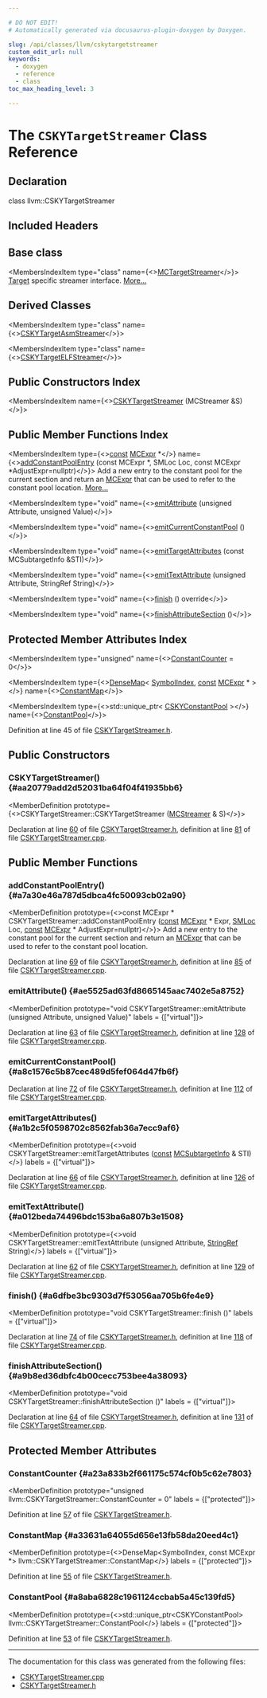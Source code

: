 ```yaml
---

# DO NOT EDIT!
# Automatically generated via docusaurus-plugin-doxygen by Doxygen.

slug: /api/classes/llvm/cskytargetstreamer
custom_edit_url: null
keywords:
  - doxygen
  - reference
  - class
toc_max_heading_level: 3

---
```





# The `CSKYTargetStreamer` Class Reference

<DoxygenPage pluginConfig={pluginConfig}>



## Declaration

<CodeBlock>class llvm::CSKYTargetStreamer</CodeBlock>

## Included Headers

<IncludesList>
<IncludesListItem
  filePath="Target/CSKY/MCTargetDesc/CSKYTargetStreamer.h"
  permalink="/docs/api/files/lib/lib/target/lib/target/csky/lib/target/csky/mctargetdesc/cskytargetstreamer-h"
  isLocal="true" />
</IncludesList>

## Base class

<MembersIndex>

<MembersIndexItem
  type="class"
  name={<><a href="/docs/api/classes/llvm/mctargetstreamer">MCTargetStreamer</a></>}>
<a href="/docs/api/classes/llvm/target">Target</a> specific streamer interface. <a href="/docs/api/classes/llvm/mctargetstreamer/#details">More...</a>
</MembersIndexItem>

</MembersIndex>

## Derived Classes

<MembersIndex>

<MembersIndexItem
  type="class"
  name={<><a href="/docs/api/classes/llvm/cskytargetasmstreamer">CSKYTargetAsmStreamer</a></>}>
</MembersIndexItem>

<MembersIndexItem
  type="class"
  name={<><a href="/docs/api/classes/llvm/cskytargetelfstreamer">CSKYTargetELFStreamer</a></>}>
</MembersIndexItem>

</MembersIndex>

## Public Constructors Index

<MembersIndex>

<MembersIndexItem
  name={<><a href="#aa20779add2d52031ba64f04f41935bb6">CSKYTargetStreamer</a> (MCStreamer &amp;S)</>}>
</MembersIndexItem>

</MembersIndex>

## Public Member Functions Index

<MembersIndex>

<MembersIndexItem
  type={<><a href="/docs/api/files/lib/lib/target/lib/target/aarch64/aarch64promoteconstant-cpp/#a90f8350fecae261c25be85d38b451bff">const</a> <a href="/docs/api/classes/llvm/mcexpr">MCExpr</a> &#42;</>}
  name={<><a href="#a7a30e46a787d5dbca4fc50093cb02a90">addConstantPoolEntry</a> (const MCExpr &#42;, SMLoc Loc, const MCExpr &#42;AdjustExpr=nullptr)</>}>
Add a new entry to the constant pool for the current section and return an <a href="/docs/api/classes/llvm/mcexpr">MCExpr</a> that can be used to refer to the constant pool location. <a href="#a7a30e46a787d5dbca4fc50093cb02a90">More...</a>
</MembersIndexItem>

<MembersIndexItem
  type="void"
  name={<><a href="#ae5525ad63fd8665145aac7402e5a8752">emitAttribute</a> (unsigned Attribute, unsigned Value)</>}>
</MembersIndexItem>

<MembersIndexItem
  type="void"
  name={<><a href="#a8c1576c5b87cec489d5fef064d47fb6f">emitCurrentConstantPool</a> ()</>}>
</MembersIndexItem>

<MembersIndexItem
  type="void"
  name={<><a href="#a1b2c5f0598702c8562fab36a7ecc9af6">emitTargetAttributes</a> (const MCSubtargetInfo &amp;STI)</>}>
</MembersIndexItem>

<MembersIndexItem
  type="void"
  name={<><a href="#a012beda74496bdc153ba6a807b3e1508">emitTextAttribute</a> (unsigned Attribute, StringRef String)</>}>
</MembersIndexItem>

<MembersIndexItem
  type="void"
  name={<><a href="#a6dfbe3bc9303d7f53056aa705b6fe4e9">finish</a> () override</>}>
</MembersIndexItem>

<MembersIndexItem
  type="void"
  name={<><a href="#a9b8ed36dbfc4b00cecc753bee4a38093">finishAttributeSection</a> ()</>}>
</MembersIndexItem>

</MembersIndex>

## Protected Member Attributes Index

<MembersIndex>

<MembersIndexItem
  type="unsigned"
  name={<><a href="#a23a833b2f661175c574cf0b5c62e7803">ConstantCounter</a> = 0</>}>
</MembersIndexItem>

<MembersIndexItem
  type={<><a href="/docs/api/classes/llvm/densemap">DenseMap</a>&lt; <a href="/docs/api/structs/llvm/cskytargetstreamer/symbolindex">SymbolIndex</a>, <a href="/docs/api/files/lib/lib/target/lib/target/aarch64/aarch64promoteconstant-cpp/#a90f8350fecae261c25be85d38b451bff">const</a> <a href="/docs/api/classes/llvm/mcexpr">MCExpr</a> &#42; &gt;</>}
  name={<><a href="#a33631a64055d656e13fb58da20eed4c1">ConstantMap</a></>}>
</MembersIndexItem>

<MembersIndexItem
  type={<>std::unique&#95;ptr&lt; <a href="/docs/api/classes/llvm/cskyconstantpool">CSKYConstantPool</a> &gt;</>}
  name={<><a href="#a8aba6828c1961124ccbab5a45c139fd5">ConstantPool</a></>}>
</MembersIndexItem>

</MembersIndex>


Definition at line 45 of file <a href="/docs/api/files/lib/lib/target/lib/target/csky/lib/target/csky/mctargetdesc/cskytargetstreamer-h">CSKYTargetStreamer.h</a>.

<SectionDefinition>

## Public Constructors

### CSKYTargetStreamer() {#aa20779add2d52031ba64f04f41935bb6}

<MemberDefinition
  prototype={<>CSKYTargetStreamer::CSKYTargetStreamer (<a href="/docs/api/classes/llvm/mcstreamer">MCStreamer</a> &amp; S)</>}>

Declaration at line <a href="/docs/api/files/lib/lib/target/lib/target/csky/lib/target/csky/mctargetdesc/cskytargetstreamer-h/#l00060">60</a> of file <a href="/docs/api/files/lib/lib/target/lib/target/csky/lib/target/csky/mctargetdesc/cskytargetstreamer-h">CSKYTargetStreamer.h</a>, definition at line <a href="/docs/api/files/lib/lib/target/lib/target/csky/lib/target/csky/mctargetdesc/cskytargetstreamer-cpp/#l00081">81</a> of file <a href="/docs/api/files/lib/lib/target/lib/target/csky/lib/target/csky/mctargetdesc/cskytargetstreamer-cpp">CSKYTargetStreamer.cpp</a>.
</MemberDefinition>

</SectionDefinition>

<SectionDefinition>

## Public Member Functions

### addConstantPoolEntry() {#a7a30e46a787d5dbca4fc50093cb02a90}

<MemberDefinition
  prototype={<>const MCExpr &#42; CSKYTargetStreamer::addConstantPoolEntry (<a href="/docs/api/files/lib/lib/target/lib/target/aarch64/aarch64promoteconstant-cpp/#a90f8350fecae261c25be85d38b451bff">const</a> <a href="/docs/api/classes/llvm/mcexpr">MCExpr</a> &#42; Expr, <a href="/docs/api/classes/llvm/smloc">SMLoc</a> Loc, <a href="/docs/api/files/lib/lib/target/lib/target/aarch64/aarch64promoteconstant-cpp/#a90f8350fecae261c25be85d38b451bff">const</a> <a href="/docs/api/classes/llvm/mcexpr">MCExpr</a> &#42; AdjustExpr=nullptr)</>}>
Add a new entry to the constant pool for the current section and return an <a href="/docs/api/classes/llvm/mcexpr">MCExpr</a> that can be used to refer to the constant pool location.

Declaration at line <a href="/docs/api/files/lib/lib/target/lib/target/csky/lib/target/csky/mctargetdesc/cskytargetstreamer-h/#l00069">69</a> of file <a href="/docs/api/files/lib/lib/target/lib/target/csky/lib/target/csky/mctargetdesc/cskytargetstreamer-h">CSKYTargetStreamer.h</a>, definition at line <a href="/docs/api/files/lib/lib/target/lib/target/csky/lib/target/csky/mctargetdesc/cskytargetstreamer-cpp/#l00085">85</a> of file <a href="/docs/api/files/lib/lib/target/lib/target/csky/lib/target/csky/mctargetdesc/cskytargetstreamer-cpp">CSKYTargetStreamer.cpp</a>.
</MemberDefinition>

### emitAttribute() {#ae5525ad63fd8665145aac7402e5a8752}

<MemberDefinition
  prototype="void CSKYTargetStreamer::emitAttribute (unsigned Attribute, unsigned Value)"
  labels = {["virtual"]}>

Declaration at line <a href="/docs/api/files/lib/lib/target/lib/target/csky/lib/target/csky/mctargetdesc/cskytargetstreamer-h/#l00063">63</a> of file <a href="/docs/api/files/lib/lib/target/lib/target/csky/lib/target/csky/mctargetdesc/cskytargetstreamer-h">CSKYTargetStreamer.h</a>, definition at line <a href="/docs/api/files/lib/lib/target/lib/target/csky/lib/target/csky/mctargetdesc/cskytargetstreamer-cpp/#l00128">128</a> of file <a href="/docs/api/files/lib/lib/target/lib/target/csky/lib/target/csky/mctargetdesc/cskytargetstreamer-cpp">CSKYTargetStreamer.cpp</a>.
</MemberDefinition>

### emitCurrentConstantPool() {#a8c1576c5b87cec489d5fef064d47fb6f}

<MemberDefinition
  prototype="void CSKYTargetStreamer::emitCurrentConstantPool ()">

Declaration at line <a href="/docs/api/files/lib/lib/target/lib/target/csky/lib/target/csky/mctargetdesc/cskytargetstreamer-h/#l00072">72</a> of file <a href="/docs/api/files/lib/lib/target/lib/target/csky/lib/target/csky/mctargetdesc/cskytargetstreamer-h">CSKYTargetStreamer.h</a>, definition at line <a href="/docs/api/files/lib/lib/target/lib/target/csky/lib/target/csky/mctargetdesc/cskytargetstreamer-cpp/#l00112">112</a> of file <a href="/docs/api/files/lib/lib/target/lib/target/csky/lib/target/csky/mctargetdesc/cskytargetstreamer-cpp">CSKYTargetStreamer.cpp</a>.
</MemberDefinition>

### emitTargetAttributes() {#a1b2c5f0598702c8562fab36a7ecc9af6}

<MemberDefinition
  prototype={<>void CSKYTargetStreamer::emitTargetAttributes (<a href="/docs/api/files/lib/lib/target/lib/target/aarch64/aarch64promoteconstant-cpp/#a90f8350fecae261c25be85d38b451bff">const</a> <a href="/docs/api/classes/llvm/mcsubtargetinfo">MCSubtargetInfo</a> &amp; STI)</>}
  labels = {["virtual"]}>

Declaration at line <a href="/docs/api/files/lib/lib/target/lib/target/csky/lib/target/csky/mctargetdesc/cskytargetstreamer-h/#l00066">66</a> of file <a href="/docs/api/files/lib/lib/target/lib/target/csky/lib/target/csky/mctargetdesc/cskytargetstreamer-h">CSKYTargetStreamer.h</a>, definition at line <a href="/docs/api/files/lib/lib/target/lib/target/csky/lib/target/csky/mctargetdesc/cskytargetstreamer-cpp/#l00126">126</a> of file <a href="/docs/api/files/lib/lib/target/lib/target/csky/lib/target/csky/mctargetdesc/cskytargetstreamer-cpp">CSKYTargetStreamer.cpp</a>.
</MemberDefinition>

### emitTextAttribute() {#a012beda74496bdc153ba6a807b3e1508}

<MemberDefinition
  prototype={<>void CSKYTargetStreamer::emitTextAttribute (unsigned Attribute, <a href="/docs/api/classes/llvm/stringref">StringRef</a> String)</>}
  labels = {["virtual"]}>

Declaration at line <a href="/docs/api/files/lib/lib/target/lib/target/csky/lib/target/csky/mctargetdesc/cskytargetstreamer-h/#l00062">62</a> of file <a href="/docs/api/files/lib/lib/target/lib/target/csky/lib/target/csky/mctargetdesc/cskytargetstreamer-h">CSKYTargetStreamer.h</a>, definition at line <a href="/docs/api/files/lib/lib/target/lib/target/csky/lib/target/csky/mctargetdesc/cskytargetstreamer-cpp/#l00129">129</a> of file <a href="/docs/api/files/lib/lib/target/lib/target/csky/lib/target/csky/mctargetdesc/cskytargetstreamer-cpp">CSKYTargetStreamer.cpp</a>.
</MemberDefinition>

### finish() {#a6dfbe3bc9303d7f53056aa705b6fe4e9}

<MemberDefinition
  prototype="void CSKYTargetStreamer::finish ()"
  labels = {["virtual"]}>

Declaration at line <a href="/docs/api/files/lib/lib/target/lib/target/csky/lib/target/csky/mctargetdesc/cskytargetstreamer-h/#l00074">74</a> of file <a href="/docs/api/files/lib/lib/target/lib/target/csky/lib/target/csky/mctargetdesc/cskytargetstreamer-h">CSKYTargetStreamer.h</a>, definition at line <a href="/docs/api/files/lib/lib/target/lib/target/csky/lib/target/csky/mctargetdesc/cskytargetstreamer-cpp/#l00118">118</a> of file <a href="/docs/api/files/lib/lib/target/lib/target/csky/lib/target/csky/mctargetdesc/cskytargetstreamer-cpp">CSKYTargetStreamer.cpp</a>.
</MemberDefinition>

### finishAttributeSection() {#a9b8ed36dbfc4b00cecc753bee4a38093}

<MemberDefinition
  prototype="void CSKYTargetStreamer::finishAttributeSection ()"
  labels = {["virtual"]}>

Declaration at line <a href="/docs/api/files/lib/lib/target/lib/target/csky/lib/target/csky/mctargetdesc/cskytargetstreamer-h/#l00064">64</a> of file <a href="/docs/api/files/lib/lib/target/lib/target/csky/lib/target/csky/mctargetdesc/cskytargetstreamer-h">CSKYTargetStreamer.h</a>, definition at line <a href="/docs/api/files/lib/lib/target/lib/target/csky/lib/target/csky/mctargetdesc/cskytargetstreamer-cpp/#l00131">131</a> of file <a href="/docs/api/files/lib/lib/target/lib/target/csky/lib/target/csky/mctargetdesc/cskytargetstreamer-cpp">CSKYTargetStreamer.cpp</a>.
</MemberDefinition>

</SectionDefinition>

<SectionDefinition>

## Protected Member Attributes

### ConstantCounter {#a23a833b2f661175c574cf0b5c62e7803}

<MemberDefinition
  prototype="unsigned llvm::CSKYTargetStreamer::ConstantCounter = 0"
  labels = {["protected"]}>

Definition at line <a href="/docs/api/files/lib/lib/target/lib/target/csky/lib/target/csky/mctargetdesc/cskytargetstreamer-h/#l00057">57</a> of file <a href="/docs/api/files/lib/lib/target/lib/target/csky/lib/target/csky/mctargetdesc/cskytargetstreamer-h">CSKYTargetStreamer.h</a>.
</MemberDefinition>

### ConstantMap {#a33631a64055d656e13fb58da20eed4c1}

<MemberDefinition
  prototype={<>DenseMap&lt;SymbolIndex, const MCExpr &#42;&gt; llvm::CSKYTargetStreamer::ConstantMap</>}
  labels = {["protected"]}>

Definition at line <a href="/docs/api/files/lib/lib/target/lib/target/csky/lib/target/csky/mctargetdesc/cskytargetstreamer-h/#l00055">55</a> of file <a href="/docs/api/files/lib/lib/target/lib/target/csky/lib/target/csky/mctargetdesc/cskytargetstreamer-h">CSKYTargetStreamer.h</a>.
</MemberDefinition>

### ConstantPool {#a8aba6828c1961124ccbab5a45c139fd5}

<MemberDefinition
  prototype={<>std::unique&#95;ptr&lt;CSKYConstantPool&gt; llvm::CSKYTargetStreamer::ConstantPool</>}
  labels = {["protected"]}>

Definition at line <a href="/docs/api/files/lib/lib/target/lib/target/csky/lib/target/csky/mctargetdesc/cskytargetstreamer-h/#l00053">53</a> of file <a href="/docs/api/files/lib/lib/target/lib/target/csky/lib/target/csky/mctargetdesc/cskytargetstreamer-h">CSKYTargetStreamer.h</a>.
</MemberDefinition>

</SectionDefinition>

<hr/>

The documentation for this class was generated from the following files:

<ul>
<li><a href="/docs/api/files/lib/lib/target/lib/target/csky/lib/target/csky/mctargetdesc/cskytargetstreamer-cpp">CSKYTargetStreamer.cpp</a></li>
<li><a href="/docs/api/files/lib/lib/target/lib/target/csky/lib/target/csky/mctargetdesc/cskytargetstreamer-h">CSKYTargetStreamer.h</a></li>
</ul>

</DoxygenPage>
